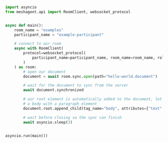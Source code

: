 ```python Python
import asyncio
from meshagent.api import RoomClient, websocket_protocol


async def main():
    room_name = "examples"
    participant_name = "example-participant"

    # connect to our room
    async with RoomClient(
        protocol=websocket_protocol(
            participant_name=participant_name, room_name=room_name, role="agent"
        )
    ) as room:
        # open our document
        document = await room.sync.open(path="hello-world.document")

        # wait for the document to sync from the server
        await document.synchronized

        # our root element is automatically added to the document, let's construct the sample document by inserting
        # a body with a paragraph element
        document.root.append_child(tag_name="body", attributes={"text": "hello world!"})

        # wait before closing so the sync can finish
        await asyncio.sleep(3)


asyncio.run(main())

```

